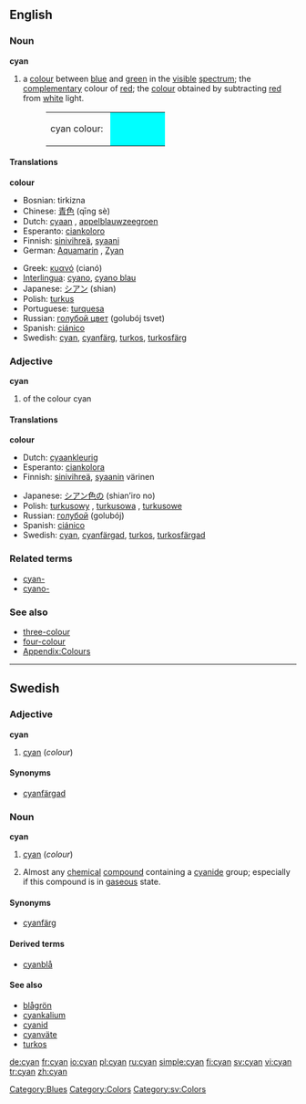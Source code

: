 {{wikipedia}}
==English==

===Noun===
'''cyan'''

# <!--NColour-->a [[colour]] between [[blue]] and [[green]] in the [[visible]] [[spectrum]]; the [[complementary]] colour of [[red]]; the [[colour]] obtained by subtracting [[red]] from [[white]] light.
#:<table><tr><td>cyan colour:&nbsp;</td><td bgcolor="#00FFFF" width="80">&nbsp; </td></tr></table>

====Translations====
<!--NColour-->'''colour'''
{{top}}
*Bosnian: tirkizna {{f}}
*Chinese: [[青色]] (qīng sè)
*Dutch: [[cyaan]] {{n}}, [[appelblauwzeegroen]] {{n}}
*Esperanto: [[ciankoloro]]
*Finnish: [[sinivihreä]], [[syaani]]
*German: [[Aquamarin]] {{n}}, [[Zyan]] {{n}}
{{mid}}
*Greek: [[κυανό]] (cianó) {{n}}
*[[Interlingua]]: [[cyano]], [[cyano blau]]
*Japanese: [[シアン]] (shian)
*Polish: [[turkus]] {{m}}
*Portuguese: [[turquesa]]
*Russian: [[голубой цвет]] (golubój tsvet) {{m}}
*Spanish: [[ciánico]]
*Swedish: [[cyan#Swedish|cyan]], [[cyanfärg]], [[turkos]], [[turkosfärg]]
{{bottom}}

===Adjective===
'''cyan'''

# <!--AdjColour--> of the colour cyan

====Translations====
<!--AdjColour-->'''colour'''
{{top}}
*Dutch: [[cyaankleurig]]
*Esperanto: [[ciankolora]]
*Finnish: [[sinivihreä]], [[syaani]]n värinen
{{mid}}
*Japanese: [[シアン色の]] (shian’iro no)
*Polish: [[turkusowy]] {{m}}, [[turkusowa]] {{f}}, [[turkusowe]] {{n}}
*Russian: [[голубой]] (golubój)
*Spanish: [[ciánico]]
*Swedish: [[cyan#Swedish|cyan]], [[cyanfärgad]], [[turkos]], [[turkosfärgad]]
{{bottom}}

===Related terms===
*[[cyan-]]
*[[cyano-]]

===See also===
*[[three-colour]]
*[[four-colour]]
*[[Wiktionary_Appendix:Colours|Appendix:Colours]]

[[Category:Blues]]
[[Category:Colors]]

----

==Swedish==

===Adjective===
'''cyan'''

# [[cyan#English|cyan]] (''colour'')

====Synonyms====
*[[cyanfärgad]]

===Noun===
'''cyan'''

# [[cyan#English|cyan]] (''colour'')
# {{sv-colloquial}} Almost any [[chemical]] [[compound]] containing a [[cyanide]] group; especially if this compound is in [[gaseous]] state.

====Synonyms====
*{{i-c|colour}} [[cyanfärg]]

====Derived terms====
*[[cyanblå]]

====See also====
*[[blågrön]]
*[[cyankalium]]
*[[cyanid]]
*[[cyanväte]]
*[[turkos]]

[[Category:sv:Colors]]

[[de:cyan]]
[[fr:cyan]]
[[io:cyan]]
[[pl:cyan]]
[[ru:cyan]]
[[simple:cyan]]
[[fi:cyan]]
[[sv:cyan]]
[[vi:cyan]]
[[tr:cyan]]
[[zh:cyan]]